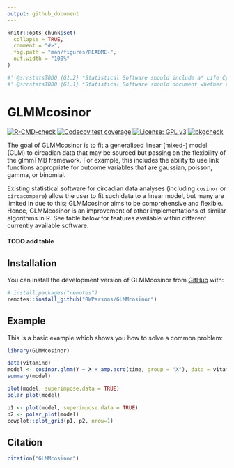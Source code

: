 ```yaml
---
output: github_document
---
```


<!-- README.md is generated from README.Rmd. Please edit that file -->

```r
knitr::opts_chunk$set(
  collapse = TRUE,
  comment = "#>",
  fig.path = "man/figures/README-",
  out.width = "100%"
)
```

```r
#' @srrstatsTODO {G1.2} *Statistical Software should include a* Life Cycle Statement *describing current and anticipated future states of development.*
#' @srrstatsTODO {G1.1} *Statistical Software should document whether the algorithm(s) it implements are:* - *The first implementation of a novel algorithm*; or - *The first implementation within **R** of an algorithm which has previously been implemented in other languages or contexts*; or - *An improvement on other implementations of similar algorithms in **R***.
```


# GLMMcosinor

<!-- badges: start -->
[![R-CMD-check](https://github.com/RWParsons/GLMMcosinor/actions/workflows/R-CMD-check.yaml/badge.svg)](https://github.com/RWParsons/GLMMcosinor/actions/workflows/R-CMD-check.yaml)
[![Codecov test coverage](https://codecov.io/gh/RWParsons/GLMMcosinor/branch/main/graph/badge.svg)](https://app.codecov.io/gh/RWParsons/GLMMcosinor?branch=main)
[![License: GPL v3](https://img.shields.io/badge/License-GPLv3-blue.svg)](https://www.gnu.org/licenses/gpl-3.0)
[![pkgcheck](https://github.com/RWParsons/GLMMcosinor/workflows/pkgcheck/badge.svg)](https://github.com/RWParsons/GLMMcosinor/actions?query=workflow%3Apkgcheck)
<!-- badges: end -->


The goal of GLMMcosinor is to fit a generalised linear (mixed-) model (GLM) to circadian data that may be sourced but passing on the flexibility of the glmmTMB framework. For example, this includes the ability to use link functions appropriate for outcome variables that are gaussian, poisson, gamma, or binomial. 

Existing statistical software for circadian data analyses (including `cosinor` or `circacompare`) allow the user to fit such data to a linear model, but many are limited in due to this; GLMMcosinor aims to be comprehensive and flexible. Hence, GLMMcosinor is an improvement of other implementations of similar algorithms in R. See table below for features available within different currently available software.

#### TODO add table


## Installation

You can install the development version of GLMMcosinor from [GitHub](https://github.com/) with:

``` r
# install.packages("remotes")
remotes::install_github("RWParsons/GLMMcosinor")
```

## Example

This is a basic example which shows you how to solve a common problem:

```r
library(GLMMcosinor)
```


```r
data(vitamind)
model <- cosinor.glmm(Y ~ X + amp.acro(time, group = "X"), data = vitamind)
summary(model)
```

```r
plot(model, superimpose.data = TRUE)
polar_plot(model)
```

```r
p1 <- plot(model, superimpose.data = TRUE)
p2 <- polar_plot(model)
cowplot::plot_grid(p1, p2, nrow=1)
```


## Citation

```r
citation("GLMMcosinor")
```
